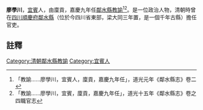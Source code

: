 {{明清人物信息框
| 姓名 =廖學川
| 最高職務 = [[四川|四川]][[鄰水縣|鄰水縣]][[教諭|教諭]]
| 國家 = 大清
| 籍貫 = [[宜賓|宜賓]]
| 字號 =
| 出生日期 = ？年？月？日
| 逝世日期 = ？年？月？日
| 墓葬 = 
| 配偶 =  
| 親屬 = 曾祖、祖、父，母
| 出身 =廩貢 
| 著作 =  
*
}}
'''廖學川'''{{BD|？||？||}}，[[宜賓|宜賓]]人，由廩貢，嘉慶九年任[[鄰水縣|鄰水縣]][[教諭|教諭]]<ref>「教諭……廖學川，宜賓人，廩貢，嘉慶九年任」，道光元年《鄰水縣志》卷二</ref><ref>「教諭……廖學川，宜賓，廩貢，嘉慶九年任」，道光十五年《鄰水縣志》卷之四職官志</ref>。是一位政治人物，清朝時曾在[[四川|四川]][[順慶府|順慶府]][[鄰水縣|鄰水縣]]（位於今四川省東部，梁大同三年置，是一個千年古縣）擔任官吏。

==註釋==
{{reflist}}
{{清朝人物小作品}}
[[Category:清朝鄰水縣教諭|Category:清朝鄰水縣教諭]]
[[Category:宜賓人|Category:宜賓人]]